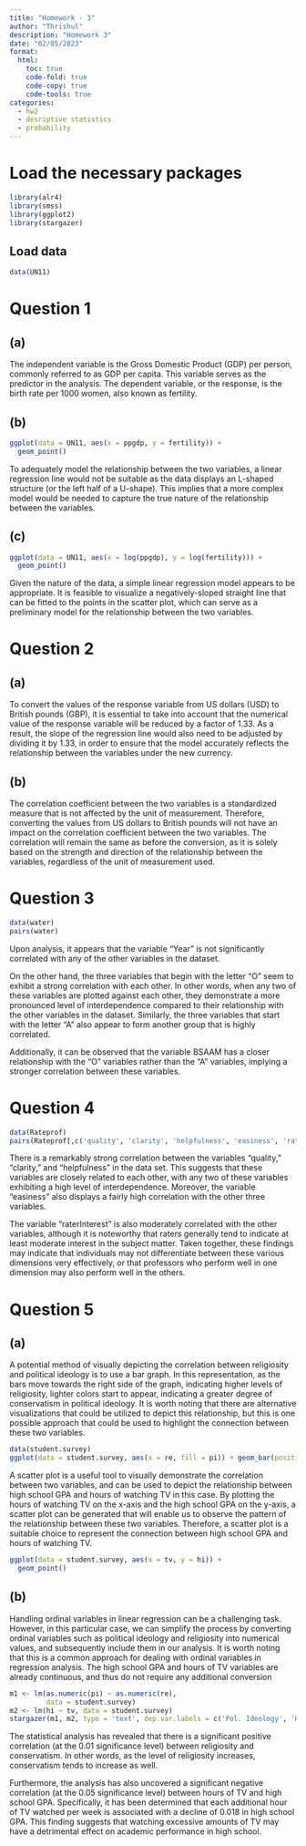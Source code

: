 ```yaml
---
title: "Homework - 3"
author: "Thrishul"
description: "Homework 3"
date: "02/05/2023"
format:
  html:
    toc: true
    code-fold: true
    code-copy: true
    code-tools: true
categories:
  - hw2
  - desriptive statistics 
  - probability
---
```

# Load the necessary packages

```r
library(alr4)
library(smss)
library(ggplot2)
library(stargazer)

```

## Load data

```r
data(UN11)
```

# Question 1

## (a)
The independent variable is the Gross Domestic Product (GDP) per person, commonly referred to as GDP per capita. This variable serves as the predictor in the analysis. The dependent variable, or the response, is the birth rate per 1000 women, also known as fertility.

## (b)

```r
ggplot(data = UN11, aes(x = ppgdp, y = fertility)) +
  geom_point()
```

To adequately model the relationship between the two variables, a linear regression line would not be suitable as the data displays an L-shaped structure (or the left half of a U-shape). This implies that a more complex model would be needed to capture the true nature of the relationship between the variables.

## (c)

```r
ggplot(data = UN11, aes(x = log(ppgdp), y = log(fertility))) +
  geom_point()
```

Given the nature of the data, a simple linear regression model appears to be appropriate. It is feasible to visualize a negatively-sloped straight line that can be fitted to the points in the scatter plot, which can serve as a preliminary model for the relationship between the two variables.

# Question 2

## (a)
To convert the values of the response variable from US dollars (USD) to British pounds (GBP), it is essential to take into account that the numerical value of the response variable will be reduced by a factor of 1.33. As a result, the slope of the regression line would also need to be adjusted by dividing it by 1.33, in order to ensure that the model accurately reflects the relationship between the variables under the new currency.

## (b)
The correlation coefficient between the two variables is a standardized measure that is not affected by the unit of measurement. Therefore, converting the values from US dollars to British pounds will not have an impact on the correlation coefficient between the two variables. The correlation will remain the same as before the conversion, as it is solely based on the strength and direction of the relationship between the variables, regardless of the unit of measurement used.

# Question 3

```r
data(water)
pairs(water)

```

Upon analysis, it appears that the variable "Year" is not significantly correlated with any of the other variables in the dataset.

On the other hand, the three variables that begin with the letter "O" seem to exhibit a strong correlation with each other. In other words, when any two of these variables are plotted against each other, they demonstrate a more pronounced level of interdependence compared to their relationship with the other variables in the dataset. Similarly, the three variables that start with the letter "A" also appear to form another group that is highly correlated.

Additionally, it can be observed that the variable BSAAM has a closer relationship with the "O" variables rather than the "A" variables, implying a stronger correlation between these variables.

# Question 4

```r
data(Rateprof)
pairs(Rateprof[,c('quality', 'clarity', 'helpfulness', 'easiness', 'raterInterest')])
```

There is a remarkably strong correlation between the variables "quality," "clarity," and "helpfulness" in the data set. This suggests that these variables are closely related to each other, with any two of these variables exhibiting a high level of interdependence. Moreover, the variable "easiness" also displays a fairly high correlation with the other three variables.

The variable "raterInterest" is also moderately correlated with the other variables, although it is noteworthy that raters generally tend to indicate at least moderate interest in the subject matter. Taken together, these findings may indicate that individuals may not differentiate between these various dimensions very effectively, or that professors who perform well in one dimension may also perform well in the others.

# Question 5

## (a)
A potential method of visually depicting the correlation between religiosity and political ideology is to use a bar graph. In this representation, as the bars move towards the right side of the graph, indicating higher levels of religiosity, lighter colors start to appear, indicating a greater degree of conservatism in political ideology. It is worth noting that there are alternative visualizations that could be utilized to depict this relationship, but this is one possible approach that could be used to highlight the connection between these two variables.

```r
data(student.survey)
ggplot(data = student.survey, aes(x = re, fill = pi)) + geom_bar(position = "fill")
```

A scatter plot is a useful tool to visually demonstrate the correlation between two variables, and can be used to depict the relationship between high school GPA and hours of watching TV in this case. By plotting the hours of watching TV on the x-axis and the high school GPA on the y-axis, a scatter plot can be generated that will enable us to observe the pattern of the relationship between these two variables. Therefore, a scatter plot is a suitable choice to represent the connection between high school GPA and hours of watching TV.

```r
ggplot(data = student.survey, aes(x = tv, y = hi)) +
  geom_point() 
```

## (b)

Handling ordinal variables in linear regression can be a challenging task. However, in this particular case, we can simplify the process by converting ordinal variables such as political ideology and religiosity into numerical values, and subsequently include them in our analysis. It is worth noting that this is a common approach for dealing with ordinal variables in regression analysis. The high school GPA and hours of TV variables are already continuous, and thus do not require any additional conversion

```r
m1 <- lm(as.numeric(pi) ~ as.numeric(re), 
         data = student.survey)
m2 <- lm(hi ~ tv, data = student.survey)
stargazer(m1, m2, type = 'text', dep.var.labels = c('Pol. Ideology', 'HS GPA'), covariate.labels = c('Religiosity', 'Hours of TV'))
```

The statistical analysis has revealed that there is a significant positive correlation (at the 0.01 significance level) between religiosity and conservatism. In other words, as the level of religiosity increases, conservatism tends to increase as well.

Furthermore, the analysis has also uncovered a significant negative correlation (at the 0.05 significance level) between hours of TV and high school GPA. Specifically, it has been determined that each additional hour of TV watched per week is associated with a decline of 0.018 in high school GPA. This finding suggests that watching excessive amounts of TV may have a detrimental effect on academic performance in high school.



